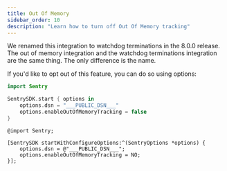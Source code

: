 ```yaml
---
title: Out Of Memory
sidebar_order: 10
description: "Learn how to turn off Out Of Memory tracking"
---
```


We renamed this integration to <PlatformLink to="/configuration/watchdog-terminations/">watchdog terminations</PlatformLink> in the 8.0.0 release. The out of memory integration and the watchdog terminations integration are the same thing. The only difference is the name.

If you'd like to opt out of this feature, you can do so using options:

```swift {tabTitle:Swift}
import Sentry

SentrySDK.start { options in
    options.dsn = "___PUBLIC_DSN___"
    options.enableOutOfMemoryTracking = false
}
```

```objc {tabTitle:Objective-C}
@import Sentry;

[SentrySDK startWithConfigureOptions:^(SentryOptions *options) {
    options.dsn = @"___PUBLIC_DSN___";
    options.enableOutOfMemoryTracking = NO;
}];
```
